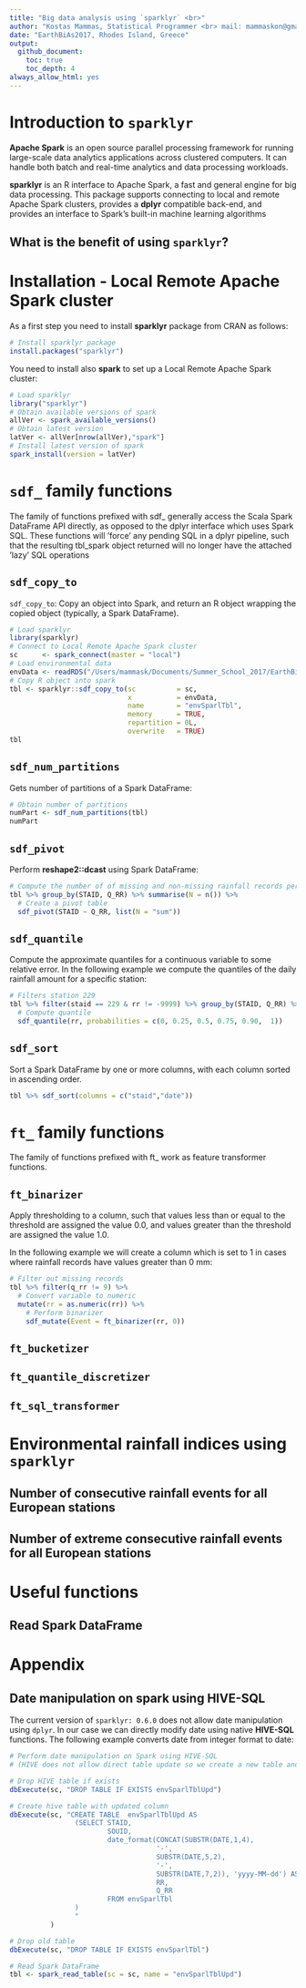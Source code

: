 ```yaml
---
title: "Big data analysis using `sparklyr` <br>"
author: "Kostas Mammas, Statistical Programmer <br> mail: mammaskon@gmail.com <br>"
date: "EarthBiAs2017, Rhodes Island, Greece"
output:
  github_document:
    toc: true
    toc_depth: 4
always_allow_html: yes
---
```


# Introduction to `sparklyr`

**Apache Spark** is an open source parallel processing framework for running large-scale data analytics applications across clustered computers. It can handle both batch and real-time analytics and data processing workloads.

**sparklyr** is an R interface to Apache Spark, a fast and general engine for big data processing. This package supports connecting to local and remote Apache Spark clusters, provides a **dplyr** compatible back-end, and provides an interface to Spark's built-in machine learning algorithms

## What is the benefit of using `sparklyr`?

# Installation - Local Remote Apache Spark cluster

As a first step you need to install **sparklyr** package from CRAN as follows:

```r
# Install sparklyr package
install.packages("sparklyr")
```

You need to install also **spark** to set up a Local Remote Apache Spark cluster:

```r
# Load sparklyr
library("sparklyr")
# Obtain available versions of spark
allVer <- spark_available_versions()
# Obtain latest version
latVer <- allVer[nrow(allVer),"spark"]
# Install latest version of spark
spark_install(version = latVer)
```

# `sdf_` family functions

The family of functions prefixed with sdf_ generally access the Scala Spark DataFrame API directly,
as opposed to the dplyr interface which uses Spark SQL. These functions will ’force’ any
pending SQL in a dplyr pipeline, such that the resulting tbl_spark object returned will no longer
have the attached ’lazy’ SQL operations

## `sdf_copy_to`

`sdf_copy_to`: Copy an object into Spark, and return an R object wrapping the copied object (typically, a Spark DataFrame).

```r
# Load sparklyr
library(sparklyr)
# Connect to Local Remote Apache Spark cluster
sc      <- spark_connect(master = "local")
# Load environmental data
envData <- readRDS("/Users/mammask/Documents/Summer_School_2017/EarthBiAs2017/data/spanishPrecipRecords.RDS")
# Copy R object into spark
tbl <- sparklyr::sdf_copy_to(sc          = sc,
                             x           = envData,
                             name        = "envSparlTbl",
                             memory      = TRUE,
                             repartition = 0L,
                             overwrite   = TRUE)
tbl
```

## `sdf_num_partitions`

Gets number of partitions of a Spark DataFrame:

```r
# Obtain number of partitions
numPart <- sdf_num_partitions(tbl)
numPart
```

## `sdf_pivot`

Perform **reshape2::dcast** using Spark DataFrame:

```r
# Compute the number of of missing and non-missing rainfall records per station
tbl %>% group_by(STAID, Q_RR) %>% summarise(N = n()) %>%
  # Create a pivot table
  sdf_pivot(STAID ~ Q_RR, list(N = "sum"))
```

## `sdf_quantile`

Compute the approximate quantiles for a continuous variable to some relative error. In the following example we compute the quantiles of the daily rainfall amount for a specific station:

```r
# Filters station 229
tbl %>% filter(staid == 229 & rr != -9999) %>% group_by(STAID, Q_RR) %>%
  # Compute quantile
  sdf_quantile(rr, probabilities = c(0, 0.25, 0.5, 0.75, 0.90,  1))
```

## `sdf_sort`

Sort a Spark DataFrame by one or more columns, with each column sorted in ascending order.

```r
tbl %>% sdf_sort(columns = c("staid","date"))
```

# `ft_` family functions

The family of functions prefixed with ft_ work as feature transformer functions.

## `ft_binarizer`

Apply thresholding to a column, such that values less than or equal to the threshold are assigned
the value 0.0, and values greater than the threshold are assigned the value 1.0.

In the following example we will create a column which is set to 1 in cases where rainfall records have values greater than 0 mm:

```r
# Filter out missing records
tbl %>% filter(q_rr != 9) %>% 
  # Convert variable to numeric
  mutate(rr = as.numeric(rr)) %>%
    # Perform binarizer
    sdf_mutate(Event = ft_binarizer(rr, 0))
```

## `ft_bucketizer`

## `ft_quantile_discretizer`

## `ft_sql_transformer`

# Environmental rainfall indices using `sparklyr`

## Number of consecutive rainfall events for all European stations

## Number of extreme consecutive rainfall events for all European stations

# Useful functions

## Read Spark DataFrame

# Appendix

## Date manipulation on **spark** using **HIVE-SQL**

The current version of `sparklyr: 0.6.0` does not allow date manipulation using `dplyr`. In our case we can directly modify date using native **HIVE-SQL** functions. The following example converts date from integer format to date:

```r
# Perform date manipulation on Spark using HIVE-SQL 
# (HIVE does not allow direct table update so we create a new table and drop the old one)

# Drop HIVE table if exists
dbExecute(sc, "DROP TABLE IF EXISTS envSparlTblUpd")

# Create hive table with updated column
dbExecute(sc, "CREATE TABLE  envSparlTblUpd AS
                (SELECT STAID,
                        SOUID,
                        date_format(CONCAT(SUBSTR(DATE,1,4),
                                    '-',
                                    SUBSTR(DATE,5,2),
                                    '-',
                                    SUBSTR(DATE,7,2)), 'yyyy-MM-dd') AS DATE,
                                    RR,
                                    Q_RR
                        FROM envSparlTbl
                )
                "
          )

# Drop old table
dbExecute(sc, "DROP TABLE IF EXISTS envSparlTbl")

# Read Spark DataFrame
tbl <- spark_read_table(sc = sc, name = "envSparlTblUpd")
```



